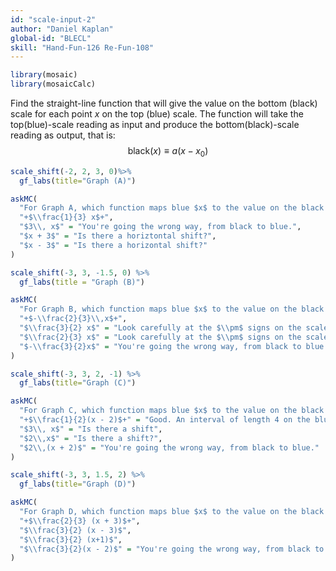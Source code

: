 ```yaml
---
id: "scale-input-2"
author: "Daniel Kaplan"
global-id: "BLECL"
skill: "Hand-Fun-126 Re-Fun-108"
---
```


```r
library(mosaic)
library(mosaicCalc)
```

Find the straight-line function that will give the value on the bottom (black) scale for each point $x$ on the top (blue) scale. The function will take the top(blue)-scale reading as input and produce the bottom(black)-scale reading as output, that is:
$$\text{black}(x) \equiv a (x - x_0)$$

```r
scale_shift(-2, 2, 3, 0)%>% 
  gf_labs(title="Graph (A)")
```




```r
askMC(
  "For Graph A, which function maps blue $x$ to the value on the black scale?",
  "+$\\frac{1}{3} x$+",
  "$3\\, x$" = "You're going the wrong way, from black to blue.",
  "$x + 3$" = "Is there a horiztontal shift?",
  "$x - 3$" = "Is there a horizontal shift?"
)
```


```r
scale_shift(-3, 3, -1.5, 0) %>%
  gf_labs(title = "Graph (B)")
```

```r
askMC(
  "For Graph B, which function maps blue $x$ to the value on the black scale?",
  "+$-\\frac{2}{3}\\,x$+",
  "$\\frac{3}{2} x$" = "Look carefully at the $\\pm$ signs on the scales.",
  "$\\frac{2}{3} x$" = "Look carefully at the $\\pm$ signs on the scales.",
  "$-\\frac{3}{2}x$" = "You're going the wrong way, from black to blue."
)
```

```r
scale_shift(-3, 3, 2, -1) %>% 
  gf_labs(title="Graph (C)")
```


```r
askMC(
  "For Graph C, which function maps blue $x$ to the value on the black scale?",
  "+$\\frac{1}{2}(x - 2)$+" = "Good. An interval of length 4 on the blue scale (say, from 2 to 6) becomes an interval of length 2 on the black scale. So you know that blue to black involves dividing by 2.",
  "$3\\, x$" = "Is there a shift",
  "$2\\,x$" = "Is there a shift?",
  "$2\\,(x + 2)$" = "You're going the wrong way, from black to blue."
)
```

```r
scale_shift(-3, 3, 1.5, 2) %>% 
  gf_labs(title="Graph (D)")
```


```r
askMC(
  "For Graph D, which function maps blue $x$ to the value on the black scale?",
  "+$\\frac{2}{3} (x + 3)$+",
  "$\\frac{3}{2} (x - 3)$",
  "$\\frac{3}{2} (x+1)$",
  "$\\frac{3}{2}(x - 2)$" = "You're going the wrong way, from black to blue."
)
```
